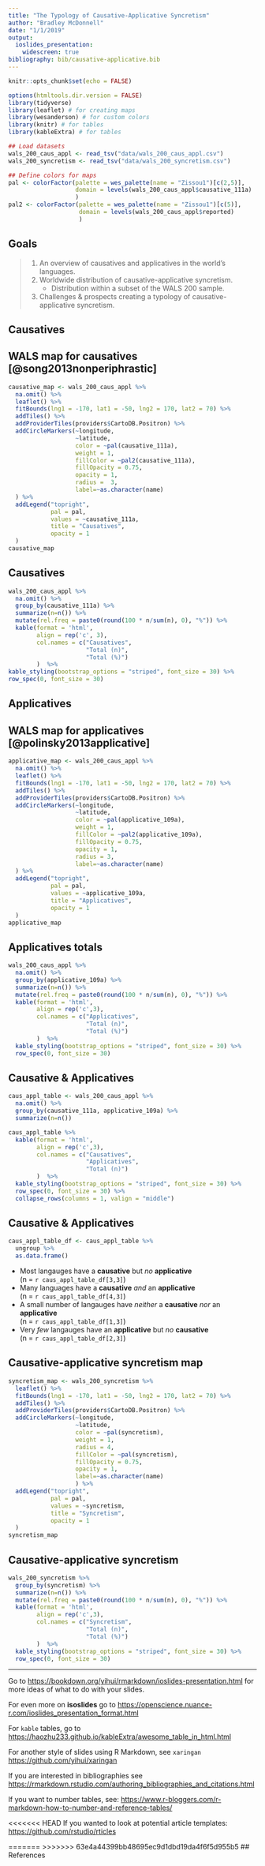 ```yaml
---
title: "The Typology of Causative-Applicative Syncretism"
author: "Bradley McDonnell"
date: "1/1/2019"
output: 
  ioslides_presentation:
    widescreen: true
bibliography: bib/causative-applicative.bib
---
```


<!--TASK: 

1. Knit slides to see what they look like. Then change...

output: ioslides_presentation

to...

output: 
  ioslides_presentation:
    widescreen: true
    smaller: true

Notice a difference? (I think it looks much better.)

2. add the bibliography "caus-appl.bib" for these slides. 

-->

```r
knitr::opts_chunk$set(echo = FALSE)
```

```r
options(htmltools.dir.version = FALSE)
library(tidyverse)
library(leaflet) # for creating maps
library(wesanderson) # for custom colors
library(knitr) # for tables
library(kableExtra) # for tables

## Load datasets
wals_200_caus_appl <- read_tsv("data/wals_200_caus_appl.csv")
wals_200_syncretism <- read_tsv("data/wals_200_syncretism.csv")

## Define colors for maps
pal <- colorFactor(palette = wes_palette(name = "Zissou1")[c(2,5)],
                   domain = levels(wals_200_caus_appl$causative_111a)
                   )
pal2 <- colorFactor(palette = wes_palette(name = "Zissou1")[c(5)],
                    domain = levels(wals_200_caus_appl$reported)
                    )
```


## Goals

>1. An overview of causatives and applicatives in the world's languages.
>1. Worldwide distribution of causative-applicative syncretism.
>    - Distribution within a subset of the WALS 200 sample.
>1. Challenges & prospects creating a typology of causative-applicative syncretism.

<!-- Task 
Try to add > before each, item in the list above... what happens?  
-->

## Causatives{.flexbox .vcenter}


## WALS map for causatives [@song2013nonperiphrastic]

```r
causative_map <- wals_200_caus_appl %>%
  na.omit() %>%
  leaflet() %>%
  fitBounds(lng1 = -170, lat1 = -50, lng2 = 170, lat2 = 70) %>%
  addTiles() %>%
  addProviderTiles(providers$CartoDB.Positron) %>%
  addCircleMarkers(~longitude, 
                   ~latitude, 
                   color = ~pal(causative_111a), 
                   weight = 1, 
                   fillColor = ~pal2(causative_111a),
                   fillOpacity = 0.75,
                   opacity = 1,
                   radius =  3, 
                   label=~as.character(name)
  ) %>%
  addLegend("topright", 
            pal = pal, 
            values = ~causative_111a,
            title = "Causatives",
            opacity = 1
  )
causative_map
```

## Causatives 

```r
wals_200_caus_appl %>%
  na.omit() %>%
  group_by(causative_111a) %>%
  summarize(n=n()) %>%
  mutate(rel.freq = paste0(round(100 * n/sum(n), 0), "%")) %>%
  kable(format = 'html', 
        align = rep('c', 3),
        col.names = c("Causatives",
                      "Total (n)",
                      "Total (%)")
        )  %>%
kable_styling(bootstrap_options = "striped", font_size = 30) %>%
row_spec(0, font_size = 30)
```

## Applicatives


## WALS map for applicatives [@polinsky2013applicative]

```r
applicative_map <- wals_200_caus_appl %>%
  na.omit() %>%
  leaflet() %>% 
  fitBounds(lng1 = -170, lat1 = -50, lng2 = 170, lat2 = 70) %>%
  addTiles() %>%
  addProviderTiles(providers$CartoDB.Positron) %>%
  addCircleMarkers(~longitude, 
                   ~latitude, 
                   color = ~pal(applicative_109a), 
                   weight = 1, 
                   fillColor = ~pal2(applicative_109a),
                   fillOpacity = 0.75,
                   opacity = 1,
                   radius = 3, 
                   label=~as.character(name)
  ) %>%
  addLegend("topright", 
            pal = pal, 
            values = ~applicative_109a,
            title = "Applicatives",
            opacity = 1
  )
applicative_map
```


## Applicatives totals

```r
wals_200_caus_appl %>%
  na.omit() %>%
  group_by(applicative_109a) %>%
  summarize(n=n()) %>%
  mutate(rel.freq = paste0(round(100 * n/sum(n), 0), "%")) %>%
  kable(format = 'html',
        align = rep('c',3),
        col.names = c("Applicatives",
                      "Total (n)",
                      "Total (%)")
        )  %>%
  kable_styling(bootstrap_options = "striped", font_size = 30) %>%
  row_spec(0, font_size = 30)
```


## Causative & Applicatives 

```r
caus_appl_table <- wals_200_caus_appl %>%
  na.omit() %>%
  group_by(causative_111a, applicative_109a) %>%
  summarize(n=n()) 

caus_appl_table %>%
  kable(format = 'html', 
        align = rep('c',3),
        col.names = c("Causatives", 
                      "Applicatives", 
                      "Total (n)")
        )  %>%
  kable_styling(bootstrap_options = "striped", font_size = 30) %>%
  row_spec(0, font_size = 30) %>%
  collapse_rows(columns = 1, valign = "middle")
```


## Causative & Applicatives

```r
caus_appl_table_df <- caus_appl_table %>%
  ungroup %>%
  as.data.frame()
```

- Most langauges have a **causative** but *no* **applicative** <br/> (n = `r caus_appl_table_df[3,3]`)
- Many languages have a **causative** *and* an **applicative** <br/> (n = `r caus_appl_table_df[4,3]`)
- A small number of langauges have *neither* a **causative** *nor* an **applicative** <br/> (n = `r caus_appl_table_df[1,3]`)
- Very *few* langauges have an **applicative** but *no* **causative** <br/> (n = `r caus_appl_table_df[2,3]`)


## Causative-applicative syncretism map

```r
syncretism_map <- wals_200_syncretism %>%
  leaflet() %>%
  fitBounds(lng1 = -170, lat1 = -50, lng2 = 170, lat2 = 70) %>%
  addTiles() %>%
  addProviderTiles(providers$CartoDB.Positron) %>%
  addCircleMarkers(~longitude, 
                   ~latitude, 
                   color = ~pal(syncretism), 
                   weight = 1, 
                   radius = 4, 
                   fillColor = ~pal(syncretism), 
                   fillOpacity = 0.75,
                   opacity = 1,
                   label=~as.character(name)
                   ) %>%
  addLegend("topright", 
            pal = pal, 
            values = ~syncretism,
            title = "Syncretism",
            opacity = 1
  )
syncretism_map
```

## Causative-applicative syncretism

```r
wals_200_syncretism %>%
  group_by(syncretism) %>%
  summarize(n=n()) %>%
  mutate(rel.freq = paste0(round(100 * n/sum(n), 0), "%")) %>%
  kable(format = 'html',
        align = rep('c',3),
        col.names = c("Syncretism", 
                      "Total (n)",
                      "Total (%)")
        )  %>%
  kable_styling(bootstrap_options = "striped", font_size = 30) %>%
  row_spec(0, font_size = 30)
```

---- 

<!-- Note that this how you create a slide without a title in case you're curious -->

Go to <https://bookdown.org/yihui/rmarkdown/ioslides-presentation.html> for more ideas of what to do with your slides. 

For even more on **isoslides** go to <https://openscience.nuance-r.com/ioslides_presentation_format.html>

For `kable` tables, go to <https://haozhu233.github.io/kableExtra/awesome_table_in_html.html>

For another style of slides using R Markdown, see `xaringan` <https://github.com/yihui/xaringan>

If you are interested in bibliographies see <https://rmarkdown.rstudio.com/authoring_bibliographies_and_citations.html>

If you want to number tables, see: 
<https://www.r-bloggers.com/r-markdown-how-to-number-and-reference-tables/>

<<<<<<< HEAD
If you wanted to look at potential article templates: 
<https://github.com/rstudio/rticles>

=======
>>>>>>> 63e4a44399bb48695ec9d1dbd19da4f6f5d955b5
## References
